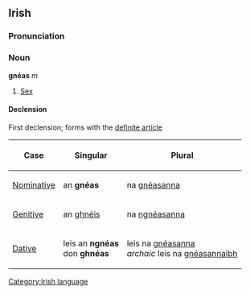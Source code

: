 ==Irish==
===Pronunciation===
{{IPA|[g&#690;n&#690;eːs]}}
===Noun===
'''gnéas''' ''m''
#[[Sex]]
====Declension====
First declension; forms with the [[definite article]]
{|{{prettytable100}}
!Case
!Singular
!Plural
|-
| [[Nominative]]
| an '''gnéas'''
| na [[gnéasanna]]
|-
| [[Genitive]]
| an [[gnéis|ghnéis]]
| na [[gnéasanna|ngnéasanna]]
|-
| [[Dative]]
| leis an '''ngnéas'''<br>don '''ghnéas'''
| leis na [[gnéasanna]]<br>''archaic'' leis na [[gnéasannaibh]]
|}

[[Category:Irish language]]